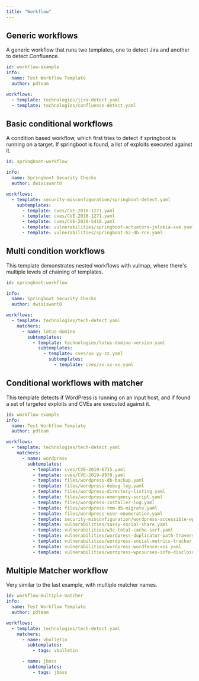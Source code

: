 ```yaml
---
title: "Workflow"
---
```


## Generic workflows

A generic workflow that runs two templates, one to detect Jira and another to detect Confluence.

```yaml
id: workflow-example
info:
  name: Test Workflow Template
  author: pdteam

workflows:
  - template: technologies/jira-detect.yaml
  - template: technologies/confluence-detect.yaml
```

## Basic conditional workflows

A condition based workflow, which first tries to detect if springboot is running on a target. If springboot is found, a list of exploits executed against it. 

```yaml
id: springboot-workflow

info:
  name: Springboot Security Checks
  author: dwisiswant0

workflows:
  - template: security-misconfiguration/springboot-detect.yaml
    subtemplates:
      - template: cves/CVE-2018-1271.yaml
      - template: cves/CVE-2018-1271.yaml
      - template: cves/CVE-2020-5410.yaml
      - template: vulnerabilities/springboot-actuators-jolokia-xxe.yaml
      - template: vulnerabilities/springboot-h2-db-rce.yaml
```

## Multi condition workflows

This template demonstrates nested workflows with vulmap, where there's multiple levels of chaining of templates.

```yaml
id: springboot-workflow

info:
  name: Springboot Security Checks
  author: dwisiswant0

workflows:
  - template: technologies/tech-detect.yaml
    matchers:
      - name: lotus-domino
        subtemplates:
          - template: technologies/lotus-domino-version.yaml
            subtemplates:
              - template: cves/xx-yy-zz.yaml
                subtemplates:
                  - template: cves/xx-xx-xx.yaml
```

## Conditional workflows with matcher

This template detects if WordPress is running on an input host, and if found a set of targeted exploits and CVEs are executed against it.

```yaml
id: workflow-example
info:
  name: Test Workflow Template
  author: pdteam

workflows:
  - template: technologies/tech-detect.yaml
    matchers:
      - name: wordpress
        subtemplates:
          - template: cves/CVE-2019-6715.yaml
          - template: cves/CVE-2019-9978.yaml
          - template: files/wordpress-db-backup.yaml
          - template: files/wordpress-debug-log.yaml
          - template: files/wordpress-directory-listing.yaml
          - template: files/wordpress-emergency-script.yaml
          - template: files/wordpress-installer-log.yaml
          - template: files/wordpress-tmm-db-migrate.yaml
          - template: files/wordpress-user-enumeration.yaml
          - template: security-misconfiguration/wordpress-accessible-wpconfig.yaml
          - template: vulnerabilities/sassy-social-share.yaml
          - template: vulnerabilities/w3c-total-cache-ssrf.yaml
          - template: vulnerabilities/wordpress-duplicator-path-traversal.yaml
          - template: vulnerabilities/wordpress-social-metrics-tracker.yaml
          - template: vulnerabilities/wordpress-wordfence-xss.yaml
          - template: vulnerabilities/wordpress-wpcourses-info-disclosure.yaml
```

## Multiple Matcher workflow

Very similar to the last example, with multiple matcher names.

```yaml
id: workflow-multiple-matcher
info:
  name: Test Workflow Template
  author: pdteam

workflows:
  - template: technologies/tech-detect.yaml
    matchers:
      - name: vbulletin
        subtemplates:
          - tags: vbulletin

      - name: jboss
        subtemplates:
          - tags: jboss

```